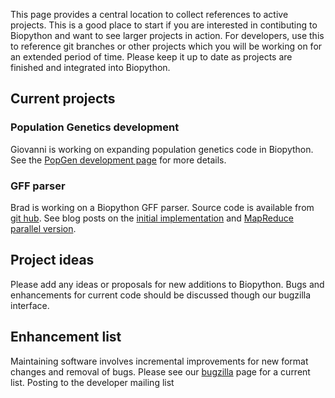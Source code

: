 This page provides a central location to collect references to active projects. This is a good place to start if you are interested in contibuting to Biopython and want to see larger projects in action. For developers, use this to reference git branches or other projects which you will be working on for an extended period of time. Please keep it up to date as projects are finished and integrated into Biopython.

== Current projects ==

=== Population Genetics development ===

Giovanni is working on expanding population genetics code in Biopython. See the [[PopGen_dev|PopGen development page]] for more details.

=== GFF parser ===

Brad is working on a Biopython GFF parser. Source code is available from [http://github.com/chapmanb/bcbb/tree/be2f4f1714b67aa8e428b747c74c81cdd0451072/gff git hub]. See blog posts on the [http://bcbio.wordpress.com/2009/03/08/initial-gff-parser-for-biopython/ initial implementation] and [http://bcbio.wordpress.com/2009/03/22/mapreduce-implementation-of-gff-parsing-for-biopython/ MapReduce parallel version].

== Project ideas ==

Please add any ideas or proposals for new additions to Biopython. Bugs and enhancements for current code should be discussed though our bugzilla interface.

== Enhancement list ==

Maintaining software involves incremental improvements for new format changes and removal of bugs. Please see our [http://bugzilla.open-bio.org/ bugzilla] page for a current list. Posting to the developer mailing list